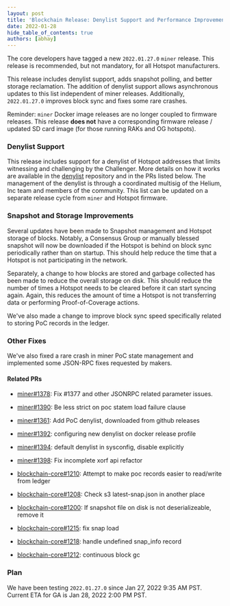 ```yaml
---
layout: post
title: 'Blockchain Release: Denylist Support and Performance Improvements'
date: 2022-01-28
hide_table_of_contents: true
authors: [abhay]
---
```


The core developers have tagged a new `2022.01.27.0` `miner` release. This release is recommended,
but not mandatory, for all Hotspot manufacturers.

<!--truncate-->

This release includes denylist support, adds snapshot polling, and better storage reclamation. The
addition of denylist support allows asynchronous updates to this list independent of miner releases.
Additionally, `2022.01.27.0` improves block sync and fixes some rare crashes.

Reminder: `miner` Docker image releases are no longer coupled to firmware releases. This release
**does not** have a corresponding firmware release / updated SD card image (for those running RAKs
and OG hotspots).

### Denylist Support

This release includes support for a denylist of Hotspot addresses that limits witnessing and
challenging by the Challenger. More details on how it works are available in the
[denylist](https://github.com/helium/denylist) repository and in the PRs listed below. The
management of the denylist is through a coordinated multisig of the Helium, Inc team and members of
the community. This list can be updated on a separate release cycle from `miner` and Hotspot
firmware.

### Snapshot and Storage Improvements

Several updates have been made to Snapshot management and Hotspot storage of blocks. Notably, a
Consensus Group or manually blessed snapshot will now be downloaded if the Hotspot is behind on
block sync periodically rather than on startup. This should help reduce the time that a Hotspot is
not participating in the network.

Separately, a change to how blocks are stored and garbage collected has been made to reduce the
overall storage on disk. This should reduce the number of times a Hotspot needs to be cleared before
it can start syncing again. Again, this reduces the amount of time a Hotspot is not transferring
data or performing Proof-of-Coverage actions.

We've also made a change to improve block sync speed specifically related to storing PoC records in
the ledger.

### Other Fixes

We've also fixed a rare crash in miner PoC state management and implemented some JSON-RPC fixes
requested by makers.

#### Related PRs

- [miner#1378](https://github.com/helium/miner/pull/1378): Fix #1377 and other JSONRPC related
  parameter issues. <!-- helium/jsc/fix-jsonrpc-optional-params -->
- [miner#1390](https://github.com/helium/miner/pull/1390): Be less strict on poc statem load failure
  clause <!-- helium/adt/avoid-poc-statem-crash -->
- [miner#1361](https://github.com/helium/miner/pull/1361): Add PoC denylist, downloaded from github
  releases <!-- helium/adt/poc-banlist -->
- [miner#1392](https://github.com/helium/miner/pull/1392): configuring new denylist on docker
  release profile <!-- helium/jg/enable_denylist -->
- [miner#1394](https://github.com/helium/miner/pull/1394): default denylist in sysconfig, disable
  explicitly <!-- helium/jg/denylist_config_to_main_sysconfig -->
- [miner#1398](https://github.com/helium/miner/pull/1398): Fix incomplete xorf api refactor
  <!-- helium/adt/fix-xorf-api -->

- [blockchain-core#1210](https://github.com/helium/blockchain-core/pull/1210): Attempt to make poc
  records easier to read/write from ledger <!-- helium/adt/poc-ledger-optimization -->
- [blockchain-core#1208](https://github.com/helium/blockchain-core/pull/1208): Check s3
  latest-snap.json in another place <!-- helium/adt/check-s3-snap-more-places -->
- [blockchain-core#1200](https://github.com/helium/blockchain-core/pull/1200): If snapshot file on
  disk is not deserializeable, remove it <!-- helium/adt/remove-corrupted-disk-snapshot -->
- [blockchain-core#1215](https://github.com/helium/blockchain-core/pull/1215): fix snap load
  <!-- helium/pevm/fix-snap-load -->
- [blockchain-core#1218](https://github.com/helium/blockchain-core/pull/1218): handle undefined
  snap_info record <!-- helium/jg/snap_loading_etag_fix -->
- [blockchain-core#1212](https://github.com/helium/blockchain-core/pull/1212): continuous block gc
  <!-- helium/adt/continuous-gc -->

### Plan

We have been testing `2022.01.27.0` since Jan 27, 2022 9:35 AM PST. Current ETA for GA is Jan 28,
2022 2:00 PM PST.

